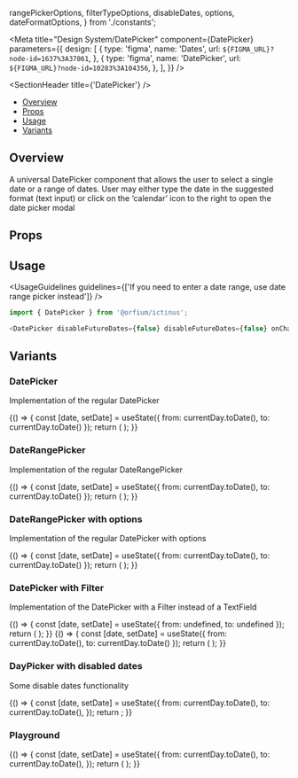   rangePickerOptions,
  filterTypeOptions,
  disableDates,
  options,
  dateFormatOptions,
} from './constants';

<Meta
  title="Design System/DatePicker"
  component={DatePicker}
  parameters={{
    design: [
      {
        type: 'figma',
        name: 'Dates',
        url: `${FIGMA_URL}?node-id=1637%3A37861`,
      },
      {
        type: 'figma',
        name: 'DatePicker',
        url: `${FIGMA_URL}?node-id=10283%3A104356`,
      },
    ],
  }}
/>

<SectionHeader title={'DatePicker'} />

- [Overview](#overview)
- [Props](#props)
- [Usage](#usage)
- [Variants](#variants)

## Overview

A universal DatePicker component that allows the user to select a single date or a range of dates.
User may either type the date in the suggested format (text input) or click on the ‘calendar’ icon to the right to open the date picker modal

## Props

<Props of={DatePicker} />

## Usage

<UsageGuidelines
  guidelines={['If you need to enter a date range, use date range picker instead']}
/>

```js
import { DatePicker } from '@orfium/ictinus';

<DatePicker disableFutureDates={false} disableFutureDates={false} onChange={console.log} />;
```

## Variants

### DatePicker

Implementation of the regular DatePicker

<Preview>
  <Story name="DatePicker" parameters={{ decorators: [withKnobs] }} play={openDatePicker} autoPlay>
    <Stack vertical>
      <Function>
        {() => {
          const [date, setDate] = useState({ from: currentDay.toDate(), to: currentDay.toDate() });
          return (
            <DatePicker
              value={date}
              onChange={setDate}
              isClearable={true}
              disableDates={select('disableDates', options, options[0])}
              dateFormatOverride={select('dateFormat', dateFormatOptions, dateFormatOptions[1])}
            />
          );
        }}
      </Function>
    </Stack>
  </Story>
</Preview>

### DateRangePicker

Implementation of the regular DateRangePicker

<Preview>
  <Story
    name="DateRangePicker"
    parameters={{ decorators: [withKnobs] }}
    play={openDatePicker}
    autoPlay
  >
    <Stack vertical>
      <Function>
        {() => {
          const [date, setDate] = useState({ from: currentDay.toDate(), to: currentDay.toDate() });
          return (
            <DatePicker
              isRangePicker
              value={date}
              onChange={setDate}
              isClearable={true}
              disableDates={select('disableDates', options, options[0])}
              dateFormatOverride={select('dateFormat', dateFormatOptions, dateFormatOptions[1])}
            />
          );
        }}
      </Function>
    </Stack>
  </Story>
</Preview>

### DateRangePicker with options

Implementation of the regular DatePicker with options

<Preview>
  <Story name="DateRangePicker with options" parameters={{ decorators: [withKnobs] }}>
    <Stack vertical>
      <Function>
        {() => {
          const [date, setDate] = useState({ from: currentDay.toDate(), to: currentDay.toDate() });
          return (
            <DatePicker
              isRangePicker
              value={date}
              onChange={setDate}
              options={CALENDAR_DEFAULT_OPTIONS}
              isClearable={true}
              disableDates={select('disableDates', options, options[0])}
              dateFormatOverride={select('dateFormat', dateFormatOptions, dateFormatOptions[1])}
            />
          );
        }}
      </Function>
    </Stack>
  </Story>
</Preview>

### DatePicker with Filter

Implementation of the DatePicker with a Filter instead of a TextField

<Preview>
  <Story name="DatePicker with Filter" parameters={{ decorators: [withKnobs] }}>
    <Stack vertical>
      <Function>
        {() => {
          const [date, setDate] = useState({ from: undefined, to: undefined });
          return (
            <DatePicker
              isRangePicker={select('isRangePicker', rangePickerOptions, rangePickerOptions[0])}
              filterConfig={{
                filterType: select('filterType', filterTypeOptions, filterTypeOptions[0]),
              }}
              value={date}
              onChange={setDate}
            />
          );
        }}
      </Function>
      <Function>
        {() => {
          const [date, setDate] = useState({ from: currentDay.toDate(), to: currentDay.toDate() });
          return (
            <DatePicker
              value={date}
              onChange={setDate}
              isRangePicker={select('isRangePicker', rangePickerOptions, rangePickerOptions[0])}
              filterConfig={{
                filterType: select('filterType', filterTypeOptions, filterTypeOptions[0]),
              }}
            />
          );
        }}
      </Function>
    </Stack>
  </Story>
</Preview>

### DayPicker with disabled dates

Some disable dates functionality

<Preview>
  <Story name="DayPicker with disabled dates">
    <Stack>
      <Function>
        {() => {
          const [date, setDate] = useState({
            from: currentDay.toDate(),
            to: currentDay.toDate(),
          });
          return <DatePicker disableDates={disableDates} value={date} onChange={setDate} />;
        }}
      </Function>
    </Stack>
  </Story>
</Preview>

### Playground

<Preview>
  <Story name="Playground" parameters={{ decorators: [withKnobs] }}>
    <Function>
      {() => {
        const [date, setDate] = useState({
          from: currentDay.toDate(),
          to: currentDay.toDate(),
        });
        return (
          <DatePicker
            disableDates={select('disableDates', options, options[0])}
            inputProps={{
              label: text('label', 'Custom Date'),
              status: {
                type: select('status', ['normal', 'error', 'read-only'], 'normal'),
                hintMessage: text('hintMessage', ''),
              },
            }}
            isRangePicker={boolean('isRangePicker', false)}
            value={date}
            onChange={setDate}
          />
        );
      }}
    </Function>
  </Story>
</Preview>

